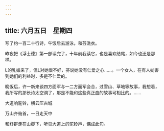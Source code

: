 ```yaml
---
---
---
```

title: 六月五日　星期四
---




写了约一百二十行诗，午饭后去游泳，和芬洗衣。

昨夜把《浮士德》第一部读完了，十年前我读它，也是喜欢结尾，如今也还是那样。

L的乳娘来了，但L对她很不好，芬说她没有仁爱之心……。一个女人，在有人妨害到她们的利益时，多是不仁爱的。

晚饭后，许一新来谈四方面军与一二方面军会合，过雪山、草地等故事，我想着，我所写的那长诗太空洞了，那是不能和这些真正血的故事可相比的。……

大道响驼铃，横云压古城

万山齐俯首，一日走天中

和舒群走在山脚下，听见大道上的驼铃声，偶成此句。
